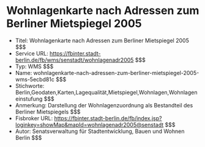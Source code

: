# Wohnlagenkarte nach Adressen zum Berliner Mietspiegel 2005
- Titel: Wohnlagenkarte nach Adressen zum Berliner Mietspiegel 2005 $$$
- Service URL: https://fbinter.stadt-berlin.de/fb/wms/senstadt/wohnlagenadr2005 $$$
- Typ: WMS $$$
- Name: wohnlagenkarte-nach-adressen-zum-berliner-mietspiegel-2005-wms-5ecbd81c $$$
- Stichworte: Berlin,Geodaten,Karten,Lagequalität,Mietspiegel,Wohnlagen,Wohnlageneinstufung $$$
- Anmerkung: Darstellung der Wohnlagenzuordnung als Bestandteil des Berliner Mietspiegels $$$
- Fisbroker URL: https://fbinter.stadt-berlin.de/fb/index.jsp?loginkey=showMap&mapId=wohnlagenadr2005@senstadt $$$
- Autor: Senatsverwaltung für Stadtentwicklung, Bauen und Wohnen Berlin $$$
